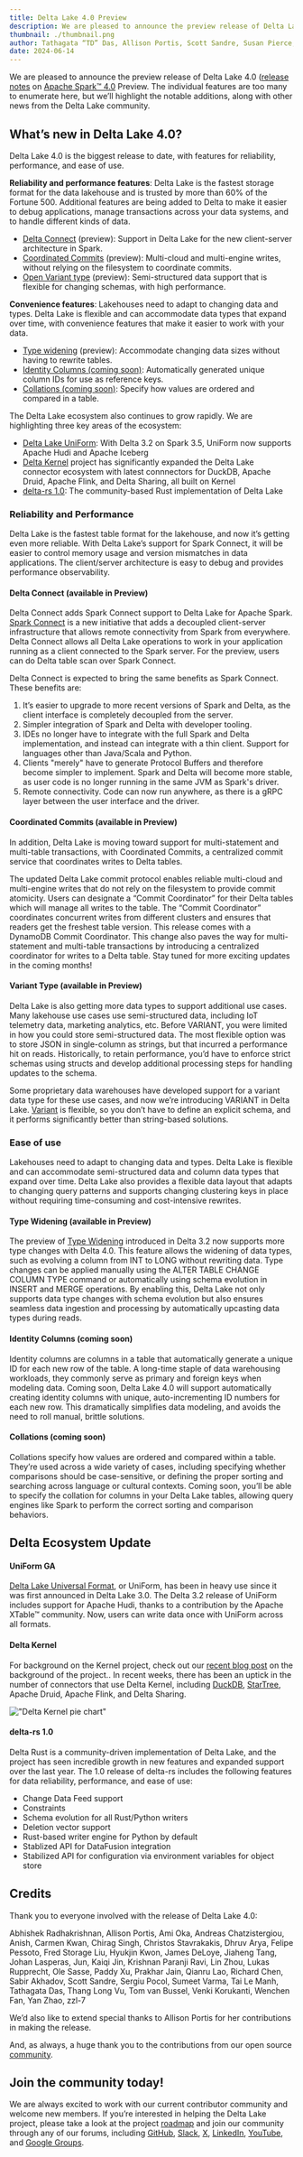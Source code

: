 ```yaml
---
title: Delta Lake 4.0 Preview
description: We are pleased to announce the preview release of Delta Lake 4.0 (release notes) on Apache Spark™ 4.0 Preview.
thumbnail: ./thumbnail.png
author: Tathagata “TD” Das, Allison Portis, Scott Sandre, Susan Pierce, Carly Akerly
date: 2024-06-14
---
```


We are pleased to announce the preview release of Delta Lake 4.0 ([release notes](https://github.com/delta-io/delta/releases/tag/v4.0.0rc1) on [Apache Spark™ 4.0](https://spark.apache.org/news/spark-4.0.0-preview1.html) Preview. The individual features are too many to enumerate here, but we’ll highlight the notable additions, along with other news from the Delta Lake community.

## What’s new in Delta Lake 4.0?

Delta Lake 4.0 is the biggest release to date, with features for reliability, performance, and ease of use.

**Reliability and performance features**: Delta Lake is the fastest storage format for the data lakehouse and is trusted by more than 60% of the Fortune 500. Additional features are being added to Delta to make it easier to debug applications, manage transactions across your data systems, and to handle different kinds of data.

- [Delta Connect](#delta-connect-available-in-preview) (preview): Support in Delta Lake for the new client-server architecture in Spark.
- [Coordinated Commits](#coordinated-commits-available-in-preview) (preview): Multi-cloud and multi-engine writes, without relying on the filesystem to coordinate commits.
- [Open Variant type](#variant-type-available-in-preview) (preview): Semi-structured data support that is flexible for changing schemas, with high performance.

**Convenience features**: Lakehouses need to adapt to changing data and types. Delta Lake is flexible and can accommodate data types that expand over time, with convenience features that make it easier to work with your data.

- [Type widening](#type-widening-available-in-preview) (preview): Accommodate changing data sizes without having to rewrite tables.
- [Identity Columns (coming soon)](#identity-columns-coming-soon): Automatically generated unique column IDs for use as reference keys.
- [Collations (coming soon)](#collations-coming-soon): Specify how values are ordered and compared in a table.

The Delta Lake ecosystem also continues to grow rapidly. We are highlighting three key areas of the ecosystem:

- [Delta Lake UniForm](#uniform-ga): With Delta 3.2 on Spark 3.5, UniForm now supports Apache Hudi and Apache Iceberg
- [Delta Kernel](#delta-kernel) project has significantly expanded the Delta Lake connector ecosystem with latest connnectors for DuckDB, Apache Druid, Apache Flink, and Delta Sharing, all built on Kernel
- [delta-rs 1.0](#delta-rs-10): The community-based Rust implementation of Delta Lake

### Reliability and Performance

Delta Lake is the fastest table format for the lakehouse, and now it’s getting even more reliable. With Delta Lake’s support for Spark Connect, it will be easier to control memory usage and version mismatches in data applications. The client/server architecture is easy to debug and provides performance observability.

#### Delta Connect (available in Preview)

Delta Connect adds Spark Connect support to Delta Lake for Apache Spark. [Spark Connect](https://spark.apache.org/docs/latest/spark-connect-overview.html) is a new initiative that adds a decoupled client-server infrastructure that allows remote connectivity from Spark from everywhere. Delta Connect allows all Delta Lake operations to work in your application running as a client connected to the Spark server. For the preview, users can do Delta table scan over Spark Connect.

Delta Connect is expected to bring the same benefits as Spark Connect. These benefits are:

1. It’s easier to upgrade to more recent versions of Spark and Delta, as the client interface is completely decoupled from the server.
2. Simpler integration of Spark and Delta with developer tooling.
3. IDEs no longer have to integrate with the full Spark and Delta implementation, and instead can integrate with a thin client. Support for languages other than Java/Scala and Python.
4. Clients "merely" have to generate Protocol Buffers and therefore become simpler to implement. Spark and Delta will become more stable, as user code is no longer running in the same JVM as Spark's driver.
5. Remote connectivity. Code can now run anywhere, as there is a gRPC layer between the user interface and the driver.

#### Coordinated Commits (available in Preview)

In addition, Delta Lake is moving toward support for multi-statement and multi-table transactions, with Coordinated Commits, a centralized commit service that coordinates writes to Delta tables.

The updated Delta Lake commit protocol enables reliable multi-cloud and multi-engine writes that do not rely on the filesystem to provide commit atomicity. Users can designate a “Commit Coordinator” for their Delta tables which will manage all writes to the table. The “Commit Coordinator” coordinates concurrent writes from different clusters and ensures that readers get the freshest table version. This release comes with a DynamoDB Commit Coordinator. This change also paves the way for multi-statement and multi-table transactions by introducing a centralized coordinator for writes to a Delta table. Stay tuned for more exciting updates in the coming months!

#### Variant Type (available in Preview)

Delta Lake is also getting more data types to support additional use cases. Many lakehouse use cases use semi-structured data, including IoT telemetry data, marketing analytics, etc. Before VARIANT, you were limited in how you could store semi-structured data. The most flexible option was to store JSON in single-column as strings, but that incurred a performance hit on reads. Historically, to retain performance, you’d have to enforce strict schemas using structs and develop additional processing steps for handling updates to the schema.

Some proprietary data warehouses have developed support for a variant data type for these use cases, and now we’re introducing VARIANT in Delta Lake. [Variant](https://github.com/delta-io/delta/blob/master/protocol_rfcs/variant-type.md) is flexible, so you don’t have to define an explicit schema, and it performs significantly better than string-based solutions.

### Ease of use

Lakehouses need to adapt to changing data and types. Delta Lake is flexible and can accommodate semi-structured data and column data types that expand over time. Delta Lake also provides a flexible data layout that adapts to changing query patterns and supports changing clustering keys in place without requiring time-consuming and cost-intensive rewrites.

#### Type Widening (available in Preview)

The preview of [Type Widening](https://docs.delta.io/latest/delta-type-widening.html) introduced in Delta 3.2 now supports more type changes with Delta 4.0. This feature allows the widening of data types, such as evolving a column from INT to LONG without rewriting data. Type changes can be applied manually using the ALTER TABLE CHANGE COLUMN TYPE command or automatically using schema evolution in INSERT and MERGE operations. By enabling this, Delta Lake not only supports data type changes with schema evolution but also ensures seamless data ingestion and processing by automatically upcasting data types during reads.

#### Identity Columns (coming soon)

Identity columns are columns in a table that automatically generate a unique ID for each new row of the table. A long-time staple of data warehousing workloads, they commonly serve as primary and foreign keys when modeling data. Coming soon, Delta Lake 4.0 will support automatically creating identity columns with unique, auto-incrementing ID numbers for each new row. This dramatically simplifies data modeling, and avoids the need to roll manual, brittle solutions.

#### Collations (coming soon)

Collations specify how values are ordered and compared within a table. They’re used across a wide variety of cases, including specifying whether comparisons should be case-sensitive, or defining the proper sorting and searching across language or cultural contexts. Coming soon, you’ll be able to specify the collation for columns in your Delta Lake tables, allowing query engines like Spark to perform the correct sorting and comparison behaviors.

## Delta Ecosystem Update

#### UniForm GA

[Delta Lake Universal Format](https://docs.delta.io/latest/delta-uniform.html), or UniForm, has been in heavy use since it was first announced in Delta Lake 3.0. The Delta 3.2 release of UniForm includes support for Apache Hudi, thanks to a contribution by the Apache XTable™ community. Now, users can write data once with UniForm across all formats.

#### Delta Kernel

For background on the Kernel project, check out our [recent blog post](https://delta.io/blog/delta-kernel/) on the background of the project.. In recent weeks, there has been an uptick in the number of connectors that use Delta Kernel, including [DuckDB](https://duckdb.org/2024/06/10/delta.html), [StarTree](https://delta.io/blog/unlocking-delta-lake/), Apache Druid, Apache Flink, and Delta Sharing.

!["Delta Kernel pie chart"](./fg1.png)

#### delta-rs 1.0

Delta Rust is a community-driven implementation of Delta Lake, and the project has seen incredible growth in new features and expanded support over the last year. The 1.0 release of delta-rs includes the following features for data reliability, performance, and ease of use:

- Change Data Feed support
- Constraints
- Schema evolution for all Rust/Python writers
- Deletion vector support
- Rust-based writer engine for Python by default
- Stablized API for DataFusion integration
- Stabilized API for configuration via environment variables for object store

## Credits

Thank you to everyone involved with the release of Delta Lake 4.0:

Abhishek Radhakrishnan, Allison Portis, Ami Oka, Andreas Chatzistergiou, Anish, Carmen Kwan, Chirag Singh, Christos Stavrakakis, Dhruv Arya, Felipe Pessoto, Fred Storage Liu, Hyukjin Kwon, James DeLoye, Jiaheng Tang, Johan Lasperas, Jun, Kaiqi Jin, Krishnan Paranji Ravi, Lin Zhou, Lukas Rupprecht, Ole Sasse, Paddy Xu, Prakhar Jain, Qianru Lao, Richard Chen, Sabir Akhadov, Scott Sandre, Sergiu Pocol, Sumeet Varma, Tai Le Manh, Tathagata Das, Thang Long Vu, Tom van Bussel, Venki Korukanti, Wenchen Fan, Yan Zhao, zzl-7

We’d also like to extend special thanks to Allison Portis for her contributions in making the release.

And, as always, a huge thank you to the contributions from our open source [community](delta.io/community).

## Join the community today!

We are always excited to work with our current contributor community and welcome new members. If you’re interested in helping the Delta Lake project, please take a look at the project [roadmap](https://delta.io/roadmap/) and join our community through any of our forums, including [GitHub](https://go.delta.io/github), [Slack](https://go.delta.io/slack), [X](https://twitter.com/DeltaLakeOSS), [LinkedIn](https://go.delta.io/linkedin), [YouTube](https://go.delta.io/youtube), and [Google Groups](https://go.delta.io/groups).
